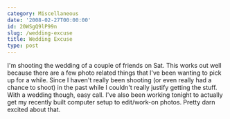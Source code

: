 ```yaml
---
category: Miscellaneous
date: '2008-02-27T00:00:00'
id: 20WSgQ9lP99n
slug: /wedding-excuse
title: Wedding Excuse
type: post
---
```


I'm shooting the wedding of a couple of friends on Sat. This works
out well because there are a few photo related things that I've
been wanting to pick up for a while. Since I haven't really been
shooting (or even really had a chance to shoot) in the past while I
couldn't really justify getting the stuff. With a wedding though,
easy call. I've also been working tonight to actually get my
recently built computer setup to edit/work-on photos. Pretty darn
excited about that.
